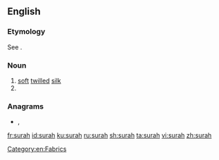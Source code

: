 {{also|şurah}}
==English==

===Etymology===
See {{m|en|sura}}.<!--what about the silk sense? User:Mglovesfun-->

===Noun===
{{en-noun}}

# [[soft]] [[twill]]ed [[silk]]
# {{alternative spelling of|sura|lang=en}}

===Anagrams===
* {{l|en|Ashur}}, {{l|en|shura}}

[[Category:en:Fabrics]]

[[fr:surah]]
[[id:surah]]
[[ku:surah]]
[[ru:surah]]
[[sh:surah]]
[[ta:surah]]
[[vi:surah]]
[[zh:surah]]